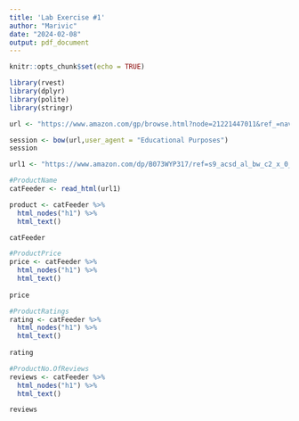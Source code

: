 ```yaml
---
title: 'Lab Exercise #1'
author: "Marivic"
date: "2024-02-08"
output: pdf_document
---
```


```r
knitr::opts_chunk$set(echo = TRUE)
```


```r

library(rvest)
library(dplyr)
library(polite)
library(stringr)

url <- "https://www.amazon.com/gp/browse.html?node=21221447011&ref_=nav_em_sh_pet_0_2_7_12"

session <- bow(url,user_agent = "Educational Purposes")
session

```


```r
url1 <- "https://www.amazon.com/dp/B073WYP317/ref=s9_acsd_al_bw_c2_x_0_i?pf_rd_m=ATVPDKIKX0DER&pf_rd_s=merchandised-search-4&pf_rd_r=3B3D3ZVWDK0D7QQHTATV&pf_rd_t=101&pf_rd_p=5536d00e-c1b1-48c4-9b10-130a9be50a29&pf_rd_i=21221447011"

#ProductName
catFeeder <- read_html(url1)

product <- catFeeder %>%
  html_nodes("h1") %>%
  html_text()

catFeeder
```


```r
#ProductPrice
price <- catFeeder %>%
  html_nodes("h1") %>%
  html_text()
  
price
```


```r
#ProductRatings
rating <- catFeeder %>%
  html_nodes("h1") %>%
  html_text()
  
rating
```


```r
#ProductNo.OfReviews
reviews <- catFeeder %>%
  html_nodes("h1") %>%
  html_text()

reviews
```